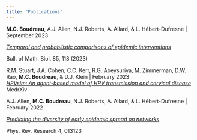 ```yaml
---
title: "Publications"
---
```



**M.C. Boudreau**, A.J. Allen, N.J. Roberts, A. Allard, & L. Hébert-Dufresne | September 2023

[*Temporal and probabilistic comparisons of epidemic interventions*](https://rdcu.be/do1AQ)

Bull. of Math. Biol. 85, 118 (2023) 


R.M. Stuart, J.A. Cohen, C.C. Kerr, R.G. Abeysuriya, M. Zimmerman, D.W. Rao, **M.C. Boudreau**, & D.J. Klein | February 2023\
[*HPVsim: An agent-based model of HPV transmission and cervical disease*](https://www.medrxiv.org/content/10.1101/2023.02.01.23285356v1)\
MedrXiv\


A.J. Allen, **M.C. Boudreau**, N.J. Roberts, A. Allard, & L. Hébert-Dufresne | February 2022

[*Predicting the diversity of early epidemic spread on networks*](https://doi.org/10.1103/PhysRevResearch.4.013123)

Phys. Rev. Research 4, 013123 

